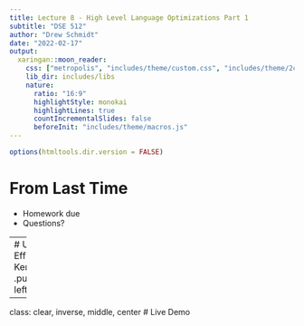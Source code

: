 ```yaml
---
title: Lecture 8 - High Level Language Optimizations Part 1
subtitle: "DSE 512"
author: "Drew Schmidt"
date: "2022-02-17"
output:
  xaringan::moon_reader:
    css: ["metropolis", "includes/theme/custom.css", "includes/theme/2col.css"]
    lib_dir: includes/libs
    nature:
      ratio: "16:9"
      highlightStyle: monokai
      highlightLines: true
      countIncrementalSlides: false
      beforeInit: "includes/theme/macros.js"
---
```


```r
options(htmltools.dir.version = FALSE)
```

# From Last Time
* Homework due
* Questions?




---
# Using Efficient Kernels
.pull-left[
```r
s = 0
for (i in 1:length(x))
  s = s + x[i]
```
]
.pull-right[
```r
sum(x)
```
]


---
class: clear, inverse, middle, center
# Live Demo
